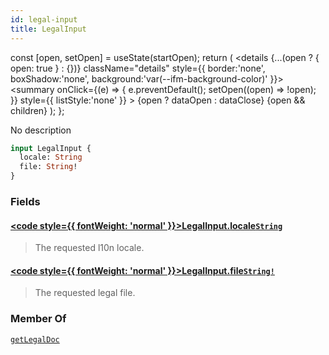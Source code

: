 ```yaml
---
id: legal-input
title: LegalInput
---
```









  const [open, setOpen] = useState(startOpen);
  return (
    <details {...(open ? { open: true } : {})} className="details" style={{ border:'none', boxShadow:'none', background:'var(--ifm-background-color)' }}>
      <summary
        onClick={(e) => {
          e.preventDefault();
          setOpen((open) => !open);
        }}
        style={{ listStyle:'none' }}
      >
      {open ? dataOpen : dataClose}
      </summary>
      {open && children}
    </details>
  );
};








No description


```graphql
input LegalInput {
  locale: String
  file: String!
}
```




### Fields

#### [<code style={{ fontWeight: 'normal' }}>LegalInput.<b>locale</b></code>](#)<Bullet />[`String`](/gql-api/scalars/string) <Badge class="badge badge--secondary" text="scalar"/> 
> 
> 
> The requested l10n locale.
> 

#### [<code style={{ fontWeight: 'normal' }}>LegalInput.<b>file</b></code>](#)<Bullet />[`String!`](/gql-api/scalars/string) <Badge class="badge badge--secondary" text="non-null"/> <Badge class="badge badge--secondary" text="scalar"/> 
> 
> 
> The requested legal file.
> 



### Member Of

[`getLegalDoc`](/gql-api/queries/get-legal-doc)  <Badge class="badge badge--secondary" text="query"/>

